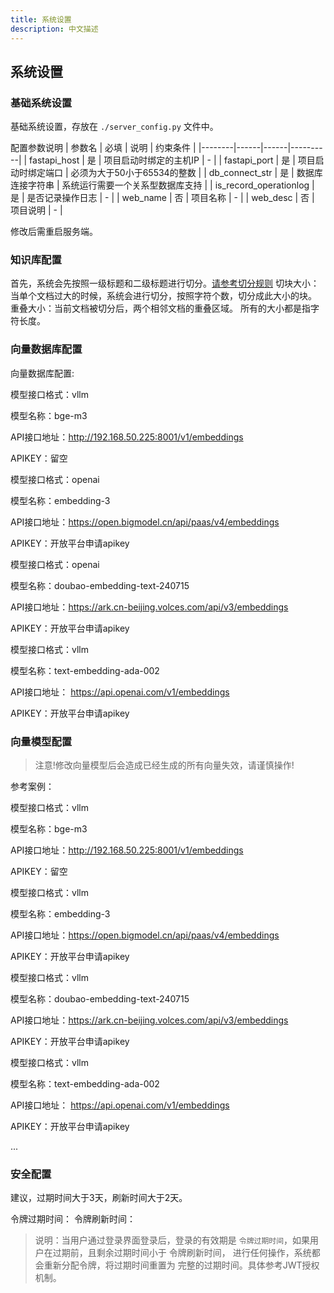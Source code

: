 ```yaml
---
title: 系统设置
description: 中文描述
---
```



## 系统设置

### 基础系统设置
基础系统设置，存放在 `./server_config.py` 文件中。

配置参数说明
| 参数名 | 必填 | 说明 | 约束条件 |
|--------|------|------|----------|
| fastapi_host | 是 | 项目启动时绑定的主机IP | - |
| fastapi_port | 是 | 项目启动时绑定端口 | 必须为大于50小于65534的整数 |
| db_connect_str | 是 | 数据库连接字符串 | 系统运行需要一个关系型数据库支持 |
| is_record_operationlog | 是 | 是否记录操作日志 | - |
| web_name | 否 | 项目名称 | - |
| web_desc | 否 | 项目说明 | - |

修改后需重启服务端。

### 知识库配置
首先，系统会先按照一级标题和二级标题进行切分。[请参考切分规则](/docs/y-agent/knowledge_base/text_doc#2-手工录入)
切块大小：当单个文档过大的时候，系统会进行切分，按照字符个数，切分成此大小的块。
重叠大小：当前文档被切分后，两个相邻文档的重叠区域。
所有的大小都是指字符长度。

### 向量数据库配置
向量数据库配置:

<Cards>

<Card title="设置vllm向量">
模型接口格式：vllm

模型名称：bge-m3

API接口地址：http://192.168.50.225:8001/v1/embeddings

APIKEY：留空

</Card>


<Card title="设置智谱向量">
模型接口格式：openai

模型名称：embedding-3

API接口地址：https://open.bigmodel.cn/api/paas/v4/embeddings

APIKEY：开放平台申请apikey

</Card>


<Card title="设置火山向量">
模型接口格式：openai

模型名称：doubao-embedding-text-240715

API接口地址：https://ark.cn-beijing.volces.com/api/v3/embeddings

APIKEY：开放平台申请apikey

</Card>

<Card title="设置openai向量">

模型接口格式：vllm

模型名称：text-embedding-ada-002

API接口地址： https://api.openai.com/v1/embeddings

APIKEY：开放平台申请apikey

</Card>

</Cards>


### 向量模型配置 
> 注意!修改向量模型后会造成已经生成的所有向量失效，请谨慎操作!

参考案例：
<Cards>

<Card title="设置vllm向量">
模型接口格式：vllm

模型名称：bge-m3

API接口地址：http://192.168.50.225:8001/v1/embeddings

APIKEY：留空

</Card>


<Card title="设置智谱向量">
模型接口格式：vllm

模型名称：embedding-3

API接口地址：https://open.bigmodel.cn/api/paas/v4/embeddings

APIKEY：开放平台申请apikey

</Card>


<Card title="设置火山向量">
模型接口格式：vllm

模型名称：doubao-embedding-text-240715

API接口地址：https://ark.cn-beijing.volces.com/api/v3/embeddings

APIKEY：开放平台申请apikey

</Card>

<Card title="设置openai向量">

模型接口格式：vllm

模型名称：text-embedding-ada-002

API接口地址： https://api.openai.com/v1/embeddings

APIKEY：开放平台申请apikey

</Card>

</Cards>

...

### 安全配置
建议，过期时间大于3天，刷新时间大于2天。

令牌过期时间：
令牌刷新时间：
> 说明：当用户通过登录界面登录后，登录的有效期是 `令牌过期时间`，如果用户在过期前，且剩余过期时间小于 令牌刷新时间，
进行任何操作，系统都会重新分配令牌，将过期时间重置为 完整的过期时间。具体参考JWT授权机制。

